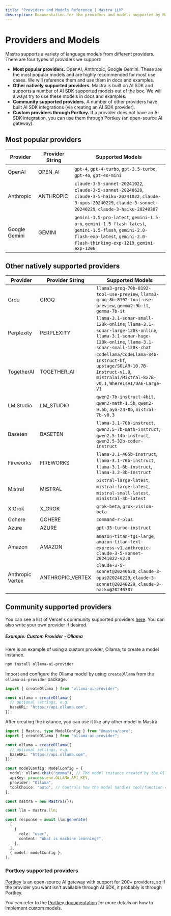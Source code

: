 ```yaml
---
title: "Providers and Models Reference | Mastra LLM"
description: Documentation for the providers and models supported by Mastra, including the most popular providers, natively supported providers, community supported providers, and custom providers through Portkey.
---
```


# Providers and Models

Mastra supports a variety of language models from different providers. There are four types of providers we support:

- **Most popular providers.** OpenAI, Anthropic, Google Gemini. These are the most popular models and are highly recommended for most use cases. We will reference them and use them in docs and examples.
- **Other natively supported providers.** Mastra is built on AI SDK and supports a number of AI SDK supported models out of the box. We will always try to use these models in docs and examples.
- **Community supported providers.** A number of other providers have built AI SDK integrations (via creating an AI SDK provider).
- **Custom providers through Portkey.** If a provider does not have an AI SDK integration, you can use them through Portkey (an open-source AI gateway).

## Most popular providers

| Provider      | Provider String | Supported Models                                                                                                                                                         |
| ------------- | -------------- | ------------------------------------------------------------------------------------------------------------------------------------------------------------------------ |
| OpenAI        | OPEN_AI       | `gpt-4`, `gpt-4-turbo`, `gpt-3.5-turbo`, `gpt-4o`, `gpt-4o-mini`                                                                                                         |
| Anthropic     | ANTHROPIC     | `claude-3-5-sonnet-20241022`, `claude-3-5-sonnet-20240620`, `claude-3-5-haiku-20241022`, `claude-3-opus-20240229`, `claude-3-sonnet-20240229`, `claude-3-haiku-20240307` |
| Google Gemini | GEMINI        | `gemini-1.5-pro-latest`, `gemini-1.5-pro`, `gemini-1.5-flash-latest`, `gemini-1.5-flash`, `gemini-2.0-flash-exp-latest`, `gemini-2.0-flash-thinking-exp-1219`, `gemini-exp-1206` |

## Other natively supported providers

| Provider         | Provider String    | Supported Models                                                                                                                                |
| ---------------- | ----------------- | ----------------------------------------------------------------------------------------------------------------------------------------------- |
| Groq             | GROQ             | `llama3-groq-70b-8192-tool-use-preview`, `llama3-groq-8b-8192-tool-use-preview`, `gemma2-9b-it`, `gemma-7b-it`                                  |
| Perplexity       | PERPLEXITY       | `llama-3.1-sonar-small-128k-online`, `llama-3.1-sonar-large-128k-online`, `llama-3.1-sonar-huge-128k-online`, `llama-3.1-sonar-small-128k-chat` |
| TogetherAI       | TOGETHER_AI      | `codellama/CodeLlama-34b-Instruct-hf`, `upstage/SOLAR-10.7B-Instruct-v1.0`, `mistralai/Mixtral-8x7B-v0.1`, `WhereIsAI/UAE-Large-V1`             |
| LM Studio        | LM_STUDIO        | `qwen2-7b-instruct-4bit`, `qwen2-math-1.5b`, `qwen2-0.5b`, `aya-23-8b`, `mistral-7b-v0.3`                                                       |
| Baseten          | BASETEN          | `llama-3.1-70b-instruct`, `qwen2.5-7b-math-instruct`, `qwen2.5-14b-instruct`, `qwen2.5-32b-coder-instruct`                                      |
| Fireworks        | FIREWORKS        | `llama-3.1-405b-instruct`, `llama-3.1-70b-instruct`, `llama-3.1-8b-instruct`, `llama-3.2-3b-instruct`                                           |
| Mistral          | MISTRAL          | `pixtral-large-latest`, `mistral-large-latest`, `mistral-small-latest`, `ministral-3b-latest`                                                   |
| X Grok           | X_GROK           | `grok-beta`, `grok-vision-beta`                                                                                                                 |
| Cohere           | COHERE           | `command-r-plus`                                                                                                                                |
| Azure            | AZURE            | `gpt-35-turbo-instruct`                                                                                                                         |
| Amazon           | AMAZON           | `amazon-titan-tg1-large`, `amazon-titan-text-express-v1`, `anthropic-claude-3-5-sonnet-20241022-v2:0`                                           |
| Anthropic Vertex | ANTHROPIC_VERTEX | `claude-3-5-sonnet@20240620`, `claude-3-opus@20240229`, `claude-3-sonnet@20240229`, `claude-3-haiku@20240307`                                   |

## Community supported providers

You can see a list of Vercel's community supported providers [here](https://sdk.vercel.ai/providers/community-providers). You can also write your own provider if desired.

##### Example: Custom Provider - Ollama

Here is an example of using a custom provider, Ollama, to create a model instance.

```bash npm2yarn copy
npm install ollama-ai-provider
```

Import and configure the Ollama model by using `createOllama` from the `ollama-ai-provider` package.

```typescript copy showLineNumbers
import { createOllama } from "ollama-ai-provider";

const ollama = createOllama({
  // optional settings, e.g.
  baseURL: "https://api.ollama.com",
});
```

After creating the instance, you can use it like any other model in Mastra.

```typescript copy showLineNumbers lines={9-14, 27} filename="src/mastra/index.ts"
import { Mastra, type ModelConfig } from "@mastra/core";
import { createOllama } from "ollama-ai-provider";

const ollama = createOllama({
  // optional settings, e.g.
  baseURL: "https://api.ollama.com",
});

const modelConfig: ModelConfig = {
  model: ollama.chat("gemma"), // The model instance created by the Ollama provider
  apiKey: process.env.OLLAMA_API_KEY,
  provider: "Ollama",
  toolChoice: "auto", // Controls how the model handles tool/function calling
};

const mastra = new Mastra({});

const llm = mastra.llm;

const response = await llm.generate(
  [
    {
      role: "user",
      content: "What is machine learning?",
    },
  ],
  { model: modelConfig },
);
```

### Portkey supported providers

[Portkey](https://portkey.ai/) is an open-source AI gateway with support for 200+ providers, so if the provider you want isn't available through AI SDK, it probably is through Portkey.

You can refer to the [Portkey documentation](https://docs.portkey.ai/docs/custom-models) for more details on how to implement custom models.